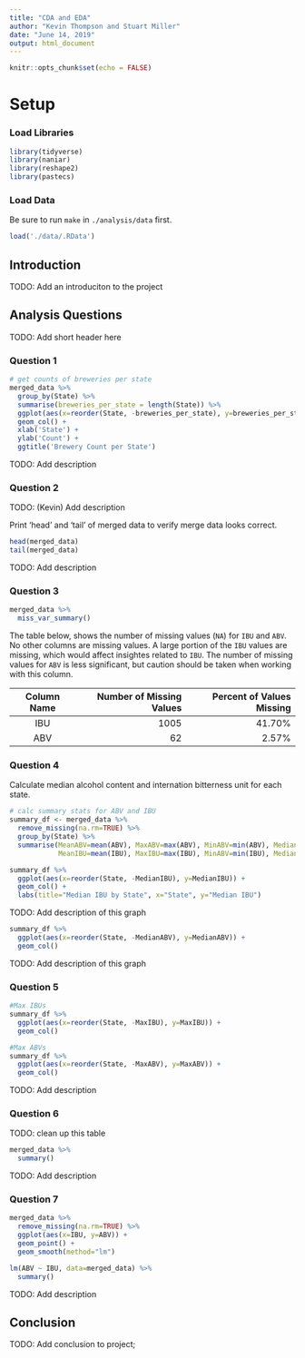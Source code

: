 ```yaml
---
title: "CDA and EDA"
author: "Kevin Thompson and Stuart Miller"
date: "June 14, 2019"
output: html_document
---
```


```r
knitr::opts_chunk$set(echo = FALSE)
```

# Setup

### Load Libraries

```r
library(tidyverse)
library(naniar)
library(reshape2)
library(pastecs)
```

### Load Data

Be sure to run `make` in `./analysis/data` first.

```r
load('./data/.RData')
```
## Introduction

TODO: Add an introduciton to the project

## Analysis Questions

TODO: Add short header here

### Question 1

```r
# get counts of breweries per state
merged_data %>% 
  group_by(State) %>% 
  summarise(breweries_per_state = length(State)) %>%
  ggplot(aes(x=reorder(State, -breweries_per_state), y=breweries_per_state)) +
  geom_col() +
  xlab('State') +
  ylab('Count') +
  ggtitle('Brewery Count per State')
```

TODO: Add description

### Question 2

TODO: (Kevin) Add description

Print 'head' and 'tail' of merged data to verify merge data looks correct.

```r
head(merged_data)
tail(merged_data)
```

TODO: Add description

### Question 3

```r
merged_data %>%
  miss_var_summary()
```

The table below, shows the number of missing values (`NA`) for `IBU` and `ABV`. No other columns are missing values. A large portion of the `IBU` values are missing, which would affect insightes related to `IBU`. The number of missing values for `ABV` is less significant, but caution should be taken when working with this column.

| Column Name   | Number of Missing Values| Percent of Values Missing|
|:-------------:|------------------------:|-------------------------:|
| IBU           | 1005                    |41.70%                    |
| ABV           | 62                      |2.57%                     |


### Question 4

Calculate median alcohol content and internation bitterness unit for each state.

```r
# calc summary stats for ABV and IBU
summary_df <- merged_data %>% 
  remove_missing(na.rm=TRUE) %>%
  group_by(State) %>% 
  summarise(MeanABV=mean(ABV), MaxABV=max(ABV), MinABV=min(ABV), MedianABV=median(ABV), StdABV=sd(ABV),
            MeanIBU=mean(IBU), MaxIBU=max(IBU), MinABV=min(IBU), MedianIBU=median(IBU), StdIBU=sd(IBU))
```

```r
summary_df %>%
  ggplot(aes(x=reorder(State, -MedianIBU), y=MedianIBU)) +
  geom_col() +
  labs(title="Median IBU by State", x="State", y="Median IBU")
```

TODO: Add description of this graph

```r
summary_df %>%
  ggplot(aes(x=reorder(State, -MedianABV), y=MedianABV)) +
  geom_col()
```

TODO: Add description of this graph

### Question 5

```r
#Max IBUs
summary_df %>%
  ggplot(aes(x=reorder(State, -MaxIBU), y=MaxIBU)) +
  geom_col()

#Max ABVs 
summary_df %>%
  ggplot(aes(x=reorder(State, -MaxABV), y=MaxABV)) +
  geom_col()
```

TODO: Add description

### Question 6

TODO: clean up this table

```r
merged_data %>%
  summary()
```

TODO: Add description

### Question 7

```r
merged_data %>%
  remove_missing(na.rm=TRUE) %>%
  ggplot(aes(x=IBU, y=ABV)) +
  geom_point() +
  geom_smooth(method="lm")

lm(ABV ~ IBU, data=merged_data) %>%
  summary()
```
TODO: Add description

## Conclusion

TODO: Add conclusion to project; 
